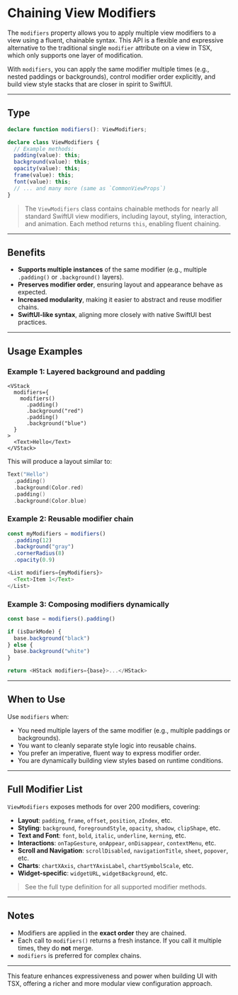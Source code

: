 # Chaining View Modifiers 

The `modifiers` property allows you to apply multiple view modifiers to a view using a fluent, chainable syntax. This API is a flexible and expressive alternative to the traditional single `modifier` attribute on a view in TSX, which only supports one layer of modification.

With `modifiers`, you can apply the same modifier multiple times (e.g., nested paddings or backgrounds), control modifier order explicitly, and build view style stacks that are closer in spirit to SwiftUI.

---

## Type

```ts
declare function modifiers(): ViewModifiers;

declare class ViewModifiers {
  // Example methods:
  padding(value): this;
  background(value): this;
  opacity(value): this;
  frame(value): this;
  font(value): this;
  // ... and many more (same as `CommonViewProps`)
}
```

> The `ViewModifiers` class contains chainable methods for nearly all standard SwiftUI view modifiers, including layout, styling, interaction, and animation. Each method returns `this`, enabling fluent chaining.

---

## Benefits

* **Supports multiple instances** of the same modifier (e.g., multiple `.padding()` or `.background()` layers).
* **Preserves modifier order**, ensuring layout and appearance behave as expected.
* **Increased modularity**, making it easier to abstract and reuse modifier chains.
* **SwiftUI-like syntax**, aligning more closely with native SwiftUI best practices.

---

## Usage Examples

### Example 1: Layered background and padding

```tsx
<VStack
  modifiers={
    modifiers()
      .padding()
      .background("red")
      .padding()
      .background("blue")
  }
>
  <Text>Hello</Text>
</VStack>
```

This will produce a layout similar to:

```swift
Text("Hello")
  .padding()
  .background(Color.red)
  .padding()
  .background(Color.blue)
```

### Example 2: Reusable modifier chain

```ts
const myModifiers = modifiers()
  .padding(12)
  .background("gray")
  .cornerRadius(8)
  .opacity(0.9)

<List modifiers={myModifiers}>
  <Text>Item 1</Text>
</List>
```

### Example 3: Composing modifiers dynamically

```ts
const base = modifiers().padding()

if (isDarkMode) {
  base.background("black")
} else {
  base.background("white")
}

return <HStack modifiers={base}>...</HStack>
```

---

## When to Use

Use `modifiers` when:

* You need multiple layers of the same modifier (e.g., multiple paddings or backgrounds).
* You want to cleanly separate style logic into reusable chains.
* You prefer an imperative, fluent way to express modifier order.
* You are dynamically building view styles based on runtime conditions.

---

## Full Modifier List

`ViewModifiers` exposes methods for over 200 modifiers, covering:

* **Layout**: `padding`, `frame`, `offset`, `position`, `zIndex`, etc.
* **Styling**: `background`, `foregroundStyle`, `opacity`, `shadow`, `clipShape`, etc.
* **Text and Font**: `font`, `bold`, `italic`, `underline`, `kerning`, etc.
* **Interactions**: `onTapGesture`, `onAppear`, `onDisappear`, `contextMenu`, etc.
* **Scroll and Navigation**: `scrollDisabled`, `navigationTitle`, `sheet`, `popover`, etc.
* **Charts**: `chartXAxis`, `chartYAxisLabel`, `chartSymbolScale`, etc.
* **Widget-specific**: `widgetURL`, `widgetBackground`, etc.

> See the full type definition for all supported modifier methods.

---

## Notes

* Modifiers are applied in the **exact order** they are chained.
* Each call to `modifiers()` returns a fresh instance. If you call it multiple times, they do **not** merge.
* `modifiers` is preferred for complex chains.

---

This feature enhances expressiveness and power when building UI with TSX, offering a richer and more modular view configuration approach.
